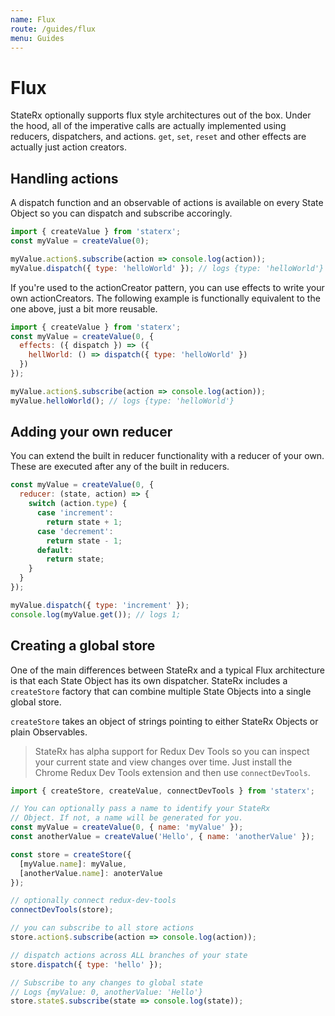 ```yaml
---
name: Flux
route: /guides/flux
menu: Guides
---
```


# Flux

StateRx optionally supports flux style architectures out of the box. Under the hood, all of the imperative calls are actually implemented using reducers, dispatchers, and actions. `get`, `set`, `reset` and other effects are actually just action creators.

## Handling actions

A dispatch function and an observable of actions is available on every State Object so you can dispatch and subscribe accoringly.

```js
import { createValue } from 'staterx';
const myValue = createValue(0);

myValue.action$.subscribe(action => console.log(action));
myValue.dispatch({ type: 'helloWorld' }); // logs {type: 'helloWorld'}
```

If you're used to the actionCreator pattern, you can use effects to write your own actionCreators. The following example is functionally equivalent to the one above, just a bit more reusable.

```js
import { createValue } from 'staterx';
const myValue = createValue(0, {
  effects: ({ dispatch }) => ({
    hellWorld: () => dispatch({ type: 'helloWorld' })
  })
});

myValue.action$.subscribe(action => console.log(action));
myValue.helloWorld(); // logs {type: 'helloWorld'}
```

## Adding your own reducer

You can extend the built in reducer functionality with a reducer of your own. These are executed after any of the built in reducers.

```js
const myValue = createValue(0, {
  reducer: (state, action) => {
    switch (action.type) {
      case 'increment':
        return state + 1;
      case 'decrement':
        return state - 1;
      default:
        return state;
    }
  }
});

myValue.dispatch({ type: 'increment' });
console.log(myValue.get()); // logs 1;
```

## Creating a global store

One of the main differences between StateRx and a typical Flux architecture is that each State Object has its own dispatcher. StateRx includes a `createStore` factory that can combine multiple State Objects into a single global store.

`createStore` takes an object of strings pointing to either StateRx Objects or plain Observables.

> StateRx has alpha support for Redux Dev Tools so you can inspect your current state and view changes over time. Just install the Chrome Redux Dev Tools extension and then use `connectDevTools`.

```js
import { createStore, createValue, connectDevTools } from 'staterx';

// You can optionally pass a name to identify your StateRx
// Object. If not, a name will be generated for you.
const myValue = createValue(0, { name: 'myValue' });
const anotherValue = createValue('Hello', { name: 'anotherValue' });

const store = createStore({
  [myValue.name]: myValue,
  [anotherValue.name]: anoterValue
});

// optionally connect redux-dev-tools
connectDevTools(store);

// you can subscribe to all store actions
store.action$.subscribe(action => console.log(action));

// dispatch actions across ALL branches of your state
store.dispatch({ type: 'hello' });

// Subscribe to any changes to global state
// Logs {myValue: 0, anotherValue: 'Hello'}
store.state$.subscribe(state => console.log(state));
```
